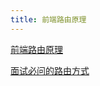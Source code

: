 ```yaml
---
title: 前端路由原理
---
```



[前端路由原理](https://juejin.cn/post/7143162039543562270#heading-3)

[面试必问的路由方式](https://juejin.cn/post/7127143415879303204#heading-2)
